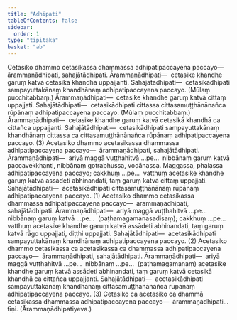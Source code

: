 ```yaml
---
title: "Adhipati"
tableOfContents: false
sidebar:
  order: 1
type: "tipitaka"
basket: "ab"
---
```



<DynamicBreadcrumb />

<Division number="123">

<Paragraph number="2616">
Cetasiko dhammo cetasikassa dhammassa adhipatipaccayena paccayo—  ārammaṇādhipati, sahajātādhipati. <Emphasis>Ārammaṇādhipati</Emphasis>—  cetasike khandhe garuṃ katvā cetasikā khandhā uppajjanti. <Emphasis>Sahajātādhipati</Emphasis>—  cetasikādhipati sampayuttakānaṃ khandhānaṃ adhipatipaccayena paccayo. (Mūlaṃ pucchitabbaṃ.) <Emphasis>Ārammaṇādhipati</Emphasis>—  cetasike khandhe garuṃ katvā cittaṃ uppajjati. <Emphasis>Sahajātādhipati</Emphasis>—  cetasikādhipati cittassa cittasamuṭṭhānānañca rūpānaṃ adhipatipaccayena paccayo. (Mūlaṃ pucchitabbaṃ.) <Emphasis>Ārammaṇādhipati</Emphasis>—  cetasike khandhe garuṃ katvā cetasikā khandhā ca cittañca uppajjanti. <Emphasis>Sahajātādhipati</Emphasis>—  cetasikādhipati sampayuttakānaṃ khandhānaṃ cittassa ca cittasamuṭṭhānānañca rūpānaṃ adhipatipaccayena paccayo. (3)
</Paragraph>

</Division>
<Division number="124">

<Paragraph number="2617">
Acetasiko dhammo acetasikassa dhammassa adhipatipaccayena paccayo—  ārammaṇādhipati, sahajātādhipati. <Emphasis>Ārammaṇādhipati</Emphasis>—  ariyā maggā vuṭṭhahitvā …pe…  nibbānaṃ garuṃ katvā paccavekkhanti, nibbānaṃ gotrabhussa, vodānassa. Maggassa, phalassa adhipatipaccayena paccayo; cakkhuṃ …pe…  vatthuṃ acetasike khandhe garuṃ katvā assādeti abhinandati, taṃ garuṃ katvā cittaṃ uppajjati. <Emphasis>Sahajātādhipati</Emphasis>—  acetasikādhipati cittasamuṭṭhānānaṃ rūpānaṃ adhipatipaccayena paccayo. (1)
</Paragraph>

<Paragraph number="2618">
Acetasiko dhammo cetasikassa dhammassa adhipatipaccayena paccayo—  ārammaṇādhipati, sahajātādhipati. <Emphasis>Ārammaṇādhipati</Emphasis>—  ariyā maggā vuṭṭhahitvā …pe…  nibbānaṃ garuṃ katvā …pe…  (paṭhamagamanasadisaṃ); cakkhuṃ …pe…  vatthuṃ acetasike khandhe garuṃ katvā assādeti abhinandati, taṃ garuṃ katvā rāgo uppajjati, diṭṭhi uppajjati. <Emphasis>Sahajātādhipati</Emphasis>—  acetasikādhipati sampayuttakānaṃ khandhānaṃ adhipatipaccayena paccayo. (2)
</Paragraph>

<Paragraph number="2619">
Acetasiko dhammo cetasikassa ca acetasikassa ca dhammassa adhipatipaccayena paccayo—  ārammaṇādhipati, sahajātādhipati. <Emphasis>Ārammaṇādhipati</Emphasis>—  ariyā maggā vuṭṭhahitvā …pe…  nibbānaṃ …pe…  (paṭhamagamanaṃ) acetasike khandhe garuṃ katvā assādeti abhinandati, taṃ garuṃ katvā cetasikā khandhā ca cittañca uppajjanti. <Emphasis>Sahajātādhipati</Emphasis>—  acetasikādhipati sampayuttakānaṃ khandhānaṃ cittasamuṭṭhānānañca rūpānaṃ adhipatipaccayena paccayo. (3)
</Paragraph>

<Paragraph number="2620">
Cetasiko ca acetasiko ca dhammā cetasikassa dhammassa adhipatipaccayena paccayo—  ārammaṇādhipati…  tīṇi. (Ārammaṇādhipatiyeva.)
</Paragraph>
</Division>